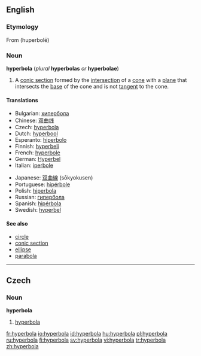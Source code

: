 ==English==

===Etymology===
From {{AGr.}} '''{{polytonic|[[ὑπερβολή]]}}''' (huperbolē)

===Noun===
{{wikipedia}}
'''hyperbola''' (''plural'' '''hyperbolas''' ''or'' '''hyperbolae''')

# {{geometry}} A [[conic section]] formed by the [[intersection]] of a [[cone]] with a [[plane]] that intersects the [[base]] of the cone and is not [[tangent]] to the cone.

====Translations====
{{trans-top|geometric curve}}
*Bulgarian: [[хипербола]] {{f}}
*Chinese: [[双曲线]]
*Czech: [[hyperbola#Czech|hyperbola]] {{f}}
*Dutch: [[hyperbool]] {{m}}
*Esperanto: [[hiperbolo]]
*Finnish: [[hyperbeli]]
*French: [[hyperbole]] {{f}}
*German: [[Hyperbel]] {{f}}
*Italian: [[iperbole]] {{f}}
{{trans-mid}}
*Japanese: [[双曲線]] (sōkyokusen)
*Portuguese: [[hipérbole]] {{f}}
*Polish: [[hiperbola]]
*Russian: [[гипербола]]
*Spanish: [[hipérbola]] {{f}}
*Swedish: [[hyperbel]] {{c}}
{{trans-bottom}}

====See also====
*[[circle]]
*[[conic section]]
*[[ellipse]]
*[[parabola]]

----

==Czech==

===Noun===
'''hyperbola''' {{f}}

# [[hyperbola#English|hyperbola]]

[[fr:hyperbola]]
[[io:hyperbola]]
[[id:hyperbola]]
[[hu:hyperbola]]
[[pl:hyperbola]]
[[ru:hyperbola]]
[[fi:hyperbola]]
[[sv:hyperbola]]
[[vi:hyperbola]]
[[tr:hyperbola]]
[[zh:hyperbola]]